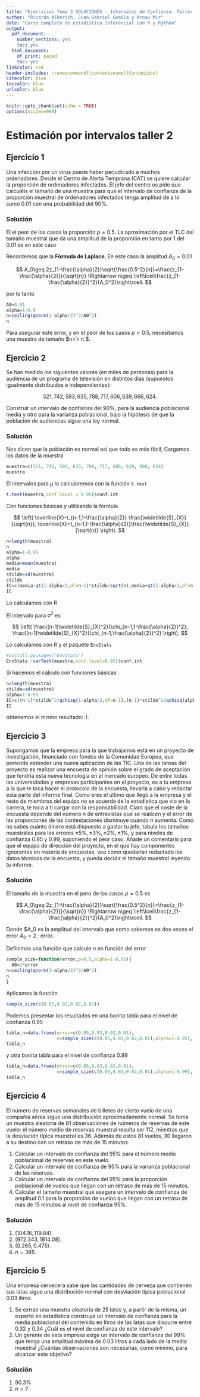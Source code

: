 ```yaml
---
title: "Ejercicios Tema 3 SOLUCIONES - Intervalos de Confianza. Taller 2"
author: "Ricardo Alberich, Juan Gabriel Gomila y Arnau Mir"
date: "Curso completo de estadística inferencial con R y Python"
output:
  pdf_document:
    number_sections: yes
    toc: yes
  html_document:
    df_print: paged
    toc: yes
linkcolor: red
header-includes: \renewcommand{\contentsname}{Contenidos}
citecolor: blue
toccolor: blue
urlcolor: blue
---
```


```r
knitr::opts_chunk$set(echo = TRUE)
options(scipen=999)
```

# Estimación por intervalos taller 2


## Ejercicio 1

Una infección por un virus puede haber perjudicado a muchos ordenadores. Desde el
Centro de Alerta Temprana (CAT) se quiere calcular la
proporción de ordenadores infectados. El jefe del centro  os pide que calculéis
el tamaño de una muestra para que el intervalo de confianza de la proporción muestral de
ordenadores infectados tenga amplitud de a lo sumo $0.01$ con una probabilidad del 90\%.

### Solución


El el peor de los casos la proporción $p=0.5$. 
La aproximación por el TLC del tamaño muestral que da una amplitud de la proporción en tanto por 1  del $0.01$ es en este caso 

Recordemos que  la **Fórmula de Laplace**, En este caso la amplitud $A_0=0.01$

$$
A_0\geq 2z_{1-\frac{\alpha}{2}}\sqrt{\frac{0.5^2}{n}}=\frac{z_{1-\frac{\alpha}{2}}}{\sqrt{n}}
\Rightarrow
n\geq \left\lceil\frac{z_{1-\frac{\alpha}{2}}^2}{A_0^2}\right\rceil.
$$

por lo tanto


```r
A0=0.01
alpha=1-0.9
n=ceiling(qnorm(1-alpha/2)^2/A0^2)
n
```


Para asegurar este error, y en el peor de los casos $p=0.5$,  necesitamos una muestra de tamaño $n=`r n`$. 

## Ejercicio 2

Se han medido los siguientes valores (en miles de personas) para la audiencia de un
programa de televisión en distintos días (supuestos igualmente distribuidos e
independientes):

$$521, 742, 593, 635, 788, 717, 606, 639, 666, 624.$$

Construir un intervalo de confianza del $90$\%, para la audiencia poblacional media y otro
para la varianza poblacional, bajo la hipótesis de que la población de audiencias sigue una
ley normal.


### Solución

Nos dicen que la población es normal así que todo es más fácil, Cargamos los datos de la muestra

```r
muestra=c(521, 742, 593, 635, 788, 717, 606, 639, 666, 624)
muestra
```



El intervalos para $\mu$  lo calcularemos con la función `t.test`



```r
t.test(muestra,conf.level = 0.95)$conf.int
```
Con funciones básicas y utilizando la fórmula

$$
\left( 
\overline{X}-t_{n-1,1-\frac{\alpha}{2}} \frac{\widetilde{S}_{X}}{\sqrt{n}},
\overline{X}+t_{n-1,1-\frac{\alpha}{2}}\frac{\widetilde{S}_{X}}{\sqrt{n}} \right).
$$

```r
n=length(muestra)
n
alpha=1-0.95
alpha
media=mean(muestra)
media
stilde=sd(muestra)
stilde
IC=c(media-qt(1-alpha/2,df=n-1)*stilde/sqrt(n),media+qt(1-alpha/2,df=n-1)*stilde/sqrt(n))
IC
```







Lo calculamos con R

El intervalo para $\sigma^2$ es 

$$
\left( \frac{(n-1)\widetilde{S}_{X}^2}{\chi_{n-1,1-\frac{\alpha}{2}}^2},
\frac{(n-1)\widetilde{S}_{X}^2}{\chi_{n-1,\frac{\alpha}{2}}^2}
\right),
$$


Lo calculamos con R y el  paquete `EnvStats`


```r
#install.packages("EnvStats")
EnvStats::varTest(muestra,conf.level=0.95)$conf.int
```

Si hacemos  el cálculo  con funciones básicas 


```r
n=length(muestra)
stilde=sd(muestra)
alpha=1-0.95
IC=c((n-1)*stilde^2/qchisq(1-alpha/2,df=n-1),(n-1)*stilde^2/qchisq(alpha/2,df=n-1))
IC
```

 obtenemos  el mismo resultado:-).

## Ejercicio 3

Supongamos que la empresa para la que trabajamos está en un proyecto de investigación,
financiado con fondos de la Comunidad Europea, que pretende extender una nueva aplicación
de las TIC. Una de las tareas del proyecto es realizar una encuesta de opinión sobre el
grado de aceptación que tendría esta nueva tecnología en el mercado europeo. De entre todas
las universidades y empresas participantes en el proyecto, es a tu empresa a la que le toca
hacer el protocolo de la encuesta, llevarla a cabo y redactar esta parte del informe final.
Como eres el último que llegó a la empresa y el resto de miembros del equipo no se acuerda
de la estadística que vio en la carrera, te toca a ti cargar con la responsabilidad. Claro
que el coste de la encuesta depende del número $n$ de entrevistas que se realicen y el
error de las proporciones de las contestaciones disminuye cuando $n$ aumenta. Como no sabes
cuánto dinero está dispuesto a gastar tu jefe, tabula los tamaños muestrales para los
errores $\pm 5\%, \pm 3\%, \pm 2\%,\pm 1\%$, y para niveles de confianza $0.95$ y $0.99$,
suponiendo el peor caso. Añade un comentario para que el equipo de dirección del proyecto,
en el que hay componentes ignorantes en  materia de encuestas, vea como quedarían redactado
los datos técnicos de la encuesta, y pueda decidir  el tamaño muestral leyendo tu informe.


### Solución

El tamaño de la muestra en el pero de los casos $p=0.5$ es 

$$
A_0\geq 2z_{1-\frac{\alpha}{2}}\sqrt{\frac{0.5^2}{n}}=\frac{z_{1-\frac{\alpha}{2}}}{\sqrt{n}}
\Rightarrow
n\geq \left\lceil\frac{z_{1-\frac{\alpha}{2}}^2}{A_0^2}\right\rceil.
$$

Donde $A_0 es la amplitud del intervalo que como sabemos es  dos veces el error $A_0=2\cdot \mbox{error}$.

Definimos una función que calcule $n$ en función del error



```r
sample_size=function(error,p=0.5,alpha=1-0.95){
  A0=2*error
n=ceiling(qnorm(1-alpha/2)^2/A0^2)
n
}
```

Aplicamos la función

```r
sample_size(c(0.05,0.03,0.02,0.01))
```


Podemos presentar los resultados en una bonita tabla para  el nivel de confianza $0.95$





```r
tabla_n=data.frame(error=c(0.05,0.03,0.02,0.01),
                   n=sample_size(c(0.05,0.03,0.02,0.01),alpha=1-0.95), conf.level=0.95)
tabla_n
```


y otra bonita tabla para  el nivel de confianza $0.99$





```r
tabla_n=data.frame(error=c(0.05,0.03,0.02,0.01),
                   n=sample_size(c(0.05,0.03,0.02,0.01),alpha=1-0.99), conf.level=0.99)
tabla_n
```




## Ejercicio 4

El número de reservas semanales de billetes de cierto vuelo de una compañía aérea sigue una
distribución aproximadamente normal. Se toma un muestra aleatoria de $81$ observaciones de
números de reservas de este vuelo: el número medio de reservas muestral resulta ser $112$,
mientras que la desviación típica muestral es  $36$. Además de estos $81$ vuelos, $30$
llegaron a su destino con un retraso de más de $15$ minutos.

1. Calcular un intervalo de confianza del $95\%$ para el número medio
poblacional de reservas en este vuelo.
2. Calcular un intervalo de confianza de $95\%$ para la varianza
poblacional de las reservas.
3. Calcular un intervalo de confianza del $95\%$ para la proporción
poblacional de vuelos que llegan con un retraso de más de $15$ minutos.
4. Calcular el tamaño muestral que asegura un intervalo de
confianza de amplitud $0.1$ para la proporción de vuelos que llegan
con un retraso de más de $15$ minutos al nivel de confianza $95\%$.

### Solución

1. $\left(104.16,119.84\right)$.
2. $\left(972.343,1814.08\right)$.
3. $\left(0.265,0.475\right)$.
4. $n=385$.


## Ejercicio 5
Una empresa cervecera sabe que las cantidades de cerveza que contienen
sus latas sigue una distribución normal con desviación típica poblacional $0.03$ litros.


1. Se extrae una muestra aleatoria de $25$ latas y, a partir de la
misma, un experto en estadística construye un  intervalo de confianza
para la media poblacional del contenido en litros de las latas que
discurre entre $0.32$ y $0.34$ ¿Cuál es el nivel de confianza de este
intervalo?
2. Un gerente de esta empresa exige un intervalo de confianza del
$99\%$  que tenga una amplitud máxima de $0.03$ litros a cada lado de la
media  muestral ¿Cuántas observaciones son necesarias, como mínimo,
para alcanzar este objetivo?

### Solución


1. $90.3\%$
2.  $n=7$


